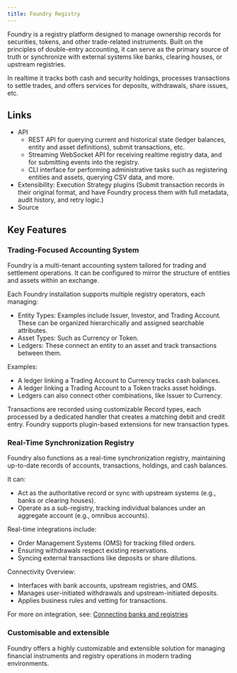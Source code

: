 ```yaml
---
title: Foundry Registry
---
```


Foundry is a registry platform designed to manage ownership records for securities, tokens, and other trade-related instruments. Built on the principles of double-entry accounting, it can serve as the primary source of truth or synchronize with external systems like banks, clearing houses, or upstream registries.

In realtime it tracks both cash and security holdings, processes transactions to settle trades, and offers services for deposits, withdrawals, share issues, etc.

## Links

* API
    * REST API for querying current and historical state (ledger balances, entity and asset definitions), submit transactions, etc.
    * Streaming WebSocket API for receiving realtime registry data, and for submitting events into the registry.
    * CLI interface for performing administrative tasks such as registering entities and assets, querying CSV data, and more.
* Extensibility: Execution Strategy plugins (Submit transaction records in their original format, and have Foundry process them with full metadata, audit history, and retry logic.)
* Source

## Key Features

### Trading-Focused Accounting System

Foundry is a multi-tenant accounting system tailored for trading and settlement operations. It can be configured to mirror the structure of entities and assets within an exchange.

Each Foundry installation supports multiple registry operators, each managing:

* Entity Types: Examples include Issuer, Investor, and Trading Account. These can be organized hierarchically and assigned searchable attributes.
* Asset Types: Such as Currency or Token.
* Ledgers: These connect an entity to an asset and track transactions between them.

Examples:

* A ledger linking a Trading Account to Currency tracks cash balances.
* A ledger linking a Trading Account to a Token tracks asset holdings.
* Ledgers can also connect other combinations, like Issuer to Currency.

Transactions are recorded using customizable Record types, each processed by a dedicated handler that creates a matching debit and credit entry. Foundry supports plugin-based extensions for new transaction types.

### Real-Time Synchronization Registry

Foundry also functions as a real-time synchronization registry, maintaining up-to-date records of accounts, transactions, holdings, and cash balances.

It can:

* Act as the authoritative record or sync with upstream systems (e.g., banks or clearing houses).
* Operate as a sub-registry, tracking individual balances under an aggregate account (e.g., omnibus accounts).

Real-time integrations include:

* Order Management Systems (OMS) for tracking filled orders.
* Ensuring withdrawals respect existing reservations.
* Syncing external transactions like deposits or share dilutions.

Connectivity Overview:

* Interfaces with bank accounts, upstream registries, and OMS.
* Manages user-initiated withdrawals and upstream-initiated deposits.
* Applies business rules and vetting for transactions.

For more on integration, see: [Connecting banks and registries](/architecture/connecting-banks-and-registries/)

### Customisable and extensible

Foundry offers a highly customizable and extensible solution for managing financial instruments and registry operations in modern trading environments.
